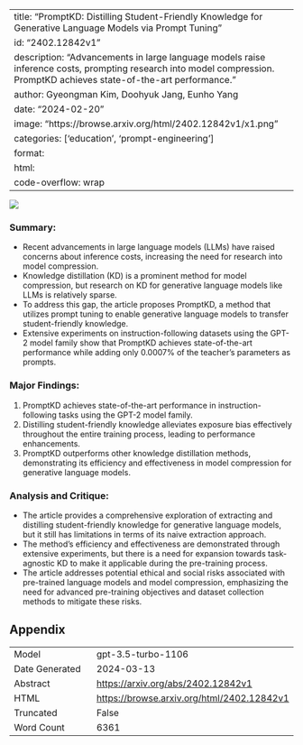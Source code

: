 
---
title: "PromptKD: Distilling Student-Friendly Knowledge for Generative Language Models via Prompt Tuning"
id: "2402.12842v1"
description: "Advancements in large language models raise inference costs, prompting research into model compression. PromptKD achieves state-of-the-art performance."
author: Gyeongman Kim, Doohyuk Jang, Eunho Yang
date: "2024-02-20"
image: "https://browse.arxiv.org/html/2402.12842v1/x1.png"
categories: ['education', 'prompt-engineering']
format:
  html:
    code-overflow: wrap
---

![](https://browse.arxiv.org/html/2402.12842v1/x1.png)

### Summary:
- Recent advancements in large language models (LLMs) have raised concerns about inference costs, increasing the need for research into model compression.
- Knowledge distillation (KD) is a prominent method for model compression, but research on KD for generative language models like LLMs is relatively sparse.
- To address this gap, the article proposes PromptKD, a method that utilizes prompt tuning to enable generative language models to transfer student-friendly knowledge.
- Extensive experiments on instruction-following datasets using the GPT-2 model family show that PromptKD achieves state-of-the-art performance while adding only 0.0007% of the teacher’s parameters as prompts.

### Major Findings:
1. PromptKD achieves state-of-the-art performance in instruction-following tasks using the GPT-2 model family.
2. Distilling student-friendly knowledge alleviates exposure bias effectively throughout the entire training process, leading to performance enhancements.
3. PromptKD outperforms other knowledge distillation methods, demonstrating its efficiency and effectiveness in model compression for generative language models.

### Analysis and Critique:
- The article provides a comprehensive exploration of extracting and distilling student-friendly knowledge for generative language models, but it still has limitations in terms of its naive extraction approach.
- The method's efficiency and effectiveness are demonstrated through extensive experiments, but there is a need for expansion towards task-agnostic KD to make it applicable during the pre-training process.
- The article addresses potential ethical and social risks associated with pre-trained language models and model compression, emphasizing the need for advanced pre-training objectives and dataset collection methods to mitigate these risks.

## Appendix

|          |          |
|----------|----------|
| Model     | gpt-3.5-turbo-1106       |
| Date Generated     | 2024-03-13       |
| Abstract | [https://arxiv.org/abs/2402.12842v1](https://arxiv.org/abs/2402.12842v1)        |
| HTML     | [https://browse.arxiv.org/html/2402.12842v1](https://browse.arxiv.org/html/2402.12842v1)       |
| Truncated       | False       |
| Word Count       | 6361       |